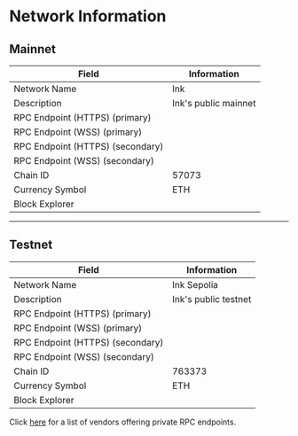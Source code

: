 
# Network Information

## Mainnet

| Field                            | Information                                              |
| -------------------------------- | -------------------------------------------------------- |
| Network Name                     | Ink                                                      |
| Description                      | Ink's public mainnet                                     |
| RPC Endpoint (HTTPS) (primary)   | <CopyableCode code="https://rpc-gel.inkonchain.com" />   |
| RPC Endpoint (WSS) (primary)     | <CopyableCode code="wss://rpc-gel.inkonchain.com" />     |
| RPC Endpoint (HTTPS) (secondary) | <CopyableCode code="https://rpc-qnd.inkonchain.com" />   |
| RPC Endpoint (WSS) (secondary)   | <CopyableCode code="wss://rpc-qnd.inkonchain.com" />     |
| Chain ID                         | 57073                                                    |
| Currency Symbol                  | ETH                                                      |
| Block Explorer                   | <CopyableCode code="https://explorer.inkonchain.com" />  |

---

## Testnet

| Field                            | Information                                                     |
| -------------------------------- | --------------------------------------------------------------- |
| Network Name                     | Ink Sepolia                                                     |
| Description                      | Ink's public testnet                                            |
| RPC Endpoint (HTTPS) (primary)   | <CopyableCode code="https://rpc-gel-sepolia.inkonchain.com" />  |
| RPC Endpoint (WSS) (primary)     | <CopyableCode code="wss://rpc-gel-sepolia.inkonchain.com" />    |
| RPC Endpoint (HTTPS) (secondary) | <CopyableCode code="https://rpc-qnd-sepolia.inkonchain.com" />  |
| RPC Endpoint (WSS) (secondary)   | <CopyableCode code="wss://rpc-qnd-sepolia.inkonchain.com" />    |
| Chain ID                         | 763373                                                          |
| Currency Symbol                  | ETH                                                             |
| Block Explorer                   | <CopyableCode code="https://explorer-sepolia.inkonchain.com" /> |

Click [here](/tools/rpc) for a list of vendors offering private RPC endpoints.
